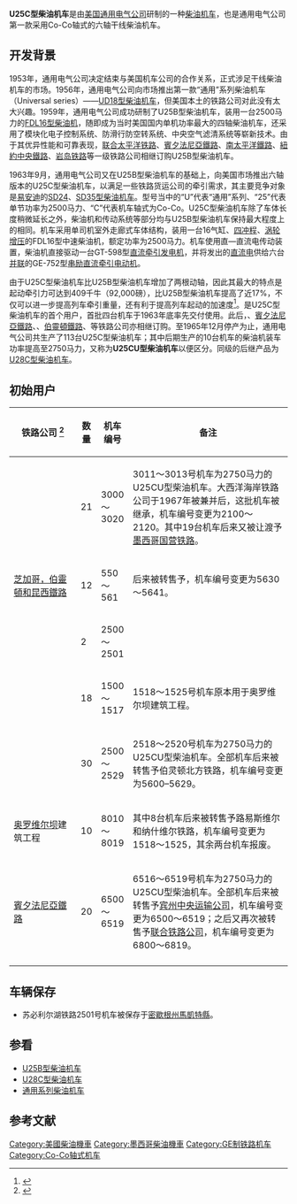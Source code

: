 {{noteTA
|G1=Railway
}}
{{Infobox Locomotive
| name = U25C
| image = BN U25C 5603.jpg
| caption = [[伯灵顿北方铁路|伯灵顿北方铁路]]的U25C型柴油机车（1978年）
| type = [[柴油机车|柴油机车]]
| origin = {{USA}}
| designer = 
| builder = [[通用电气|通用电气]]
| buildmodel = 
| serialnumber = 
| builddate  = 1963年—1965年
| totalproduction  = 113台
| user = 
| aarwheels = C-C
| uicclass = [[Co'Co'|Co'Co']]
| gauge = 1,435毫米
| bogies = 
| wheeldiameter = 1,016毫米（40英寸）
| axleload = 26公吨／29美吨（58,000磅）
| wheelbase = 
| minimumcurve = 
| length = 19,660毫米（64英尺6英寸）
| width = 3,022毫米（9英尺11英寸）
| height = 4,648毫米（15英尺3英寸）
| framesize = 
| weight = 158公吨／174美吨（348,000磅）
| fueltype = 
| fuelcap = 
| lubecap = 
| coolantcap = 
| watercap = 
| sandcap = 
| enginetype =  [[通用电气7FDL系列柴油机|FDL16]]
| enginepower = 2,500马力（1,860千瓦）
| transmission =直—直流电
| generator =  GT-598
| cylindercount = 
| cylindersize = 
| tractionmotors = GE-752
| topspeed = 113公里/小时（70英里/小时）
| sustainedspeed = 17公里/小时（10.7英里/小时）
| poweroutput = 
| tractiveeffort = 409千牛（92,000磅，起动）<br />267千牛（60,000磅，持续）
| locobrakes = [[空气制动|空气制动]]、[[电阻制动|电阻制动]]
| locobrakepower = 
| locobrakeforce = 
| trainbrakes = 
| safety = 
| notes =
}}
'''U25C型柴油机车'''是由[[美国|美国]][[通用电气|通用电气公司]]研制的一种[[柴油机车|柴油机车]]，也是通用电气公司第一款采用Co-Co轴式的六轴干线柴油机车。

==开发背景==
1953年，通用电气公司决定结束与美国机车公司的合作关系，正式涉足干线柴油机车的市场。1956年，通用电气公司向市场推出第一款“通用”系列柴油机车（Universal series）——[[UD18型柴油机车|UD18型柴油机车]]，但美国本土的铁路公司对此没有太大兴趣。1959年，通用电气公司成功研制了U25B型柴油机车，装用一台2500马力的[[通用电气7FDL系列柴油机|FDL16型柴油机]]，随即成为当时美国国内单机功率最大的四轴柴油机车，还采用了模块化电子控制系统、防滑行防空转系统、中央空气滤清系统等崭新技术。由于其优异性能和可靠表现，[[联合太平洋铁路|联合太平洋铁路]]、[[賓夕法尼亞鐵路|賓夕法尼亞鐵路]]、[[南太平洋鐵路|南太平洋鐵路]]、[[紐約中央鐵路|紐約中央鐵路]]、[[芝加哥，岩島和太平洋鐵路|岩岛铁路]]等一级铁路公司相继订购U25B型柴油机车。

1963年9月，通用电气公司又在U25B型柴油机车的基础上，向美国市场推出六轴版本的U25C型柴油机车，以满足一些铁路货运公司的牵引需求，其主要竞争对象是[[易安迪|易安迪]]的[[SD24型柴油机车|SD24]]、[[SD35型柴油机车|SD35型柴油机车]]。型号当中的“U”代表“通用”系列、“25”代表单节功率为2500马力、“C”代表机车轴式为Co-Co。U25C型柴油机车除了车体长度稍微延长之外，柴油机和传动系统等部分均与U25B型柴油机车保持最大程度上的相同。机车采用单司机室外走廊式车体结构，装用一台16气缸、[[四冲程|四冲程]]、[[渦輪增壓器|涡轮增压]]的FDL16型中速柴油机，额定功率为2500马力。机车使用直—直流电传动装置，柴油机直接驱动一台GT-598型[[直流發電機|直流牵引发电机]]，并将发出的[[直流电|直流电]]供给六台[[並聯電路|并联]]的GE-752型[[直流电动机|串励直流]][[牵引电动机|牵引电动机]]。

由于U25C型柴油机车比U25B型柴油机车增加了两根动轴，因此其最大的特点是起动牵引力可达到409千牛（92,000磅），比U25B型柴油机车提高了近17%，不仅可以进一步提高列车牵引重量，还有利于提高列车起动的加速度<ref>{{Cite web |url=http://www.american-rails.com/ge-u25c.html |title=The GE U25C |accessdate=2014-04-28 |publisher=American-Rails |date= |archive-date=2017-10-20 |archive-url=https://web.archive.org/web/20171020211529/http://www.american-rails.com/ge-u25c.html |dead-url=no }}</ref>。{{tsl|en|Atlantic Coast Line Railroad|大西洋海岸铁路}}是U25C型柴油机车的首个用户，首批四台机车于1963年底率先交付使用。此后，{{tsl|en|Northern Pacific Railway|北太平洋铁路}}、[[賓夕法尼亞鐵路|賓夕法尼亞鐵路]]、{{tsl|en|Louisville and Nashville Railroad|路易斯维尔和纳什维尔铁路}}、[[芝加哥，伯靈頓和昆西鐵路|伯靈頓鐵路]]、{{tsl|en|Lake Superior and Ishpeming Railroad|苏必利尔湖铁路}}等铁路公司亦相继订购。至1965年12月停产为止，通用电气公司共生产了113台U25C型柴油机车；其中后期生产的10台机车的柴油机装车功率提高至2750马力，又称为'''U25CU型柴油机车'''以便区分。同级的后继产品为[[U28C型柴油机车|U28C型柴油机车]]。

==初始用户==
{| class="wikitable" style=text-align:center
! style="width:25%;"| 铁路公司 <ref>{{Cite web |url=http://www.thedieselshop.us/GE%20U25C.HTML |title=General Electric U25C roster |accessdate=2014-04-28 |publisher=Motive Power Rosters |date= |archive-date=2018-10-12 |archive-url=https://web.archive.org/web/20181012014548/http://www.thedieselshop.us/GE%20U25C.HTML |dead-url=no }}</ref>
! style="width:5%;"| 数量
! style="width:10%;"| 机车编号
! style="width:60%;"| 备注
|-
|{{tsl|en|Atlantic Coast Line Railroad|大西洋海岸铁路}} || 21 || 3000～3020 || align=left| 3011～3013号机车为2750马力的U25CU型柴油机车。大西洋海岸铁路公司于1967年被兼并后，这批机车被{{tsl|en|Seaboard Coast Line Railroad|海岸沿海铁路}}继承，机车编号变更为2100～2120。其中19台机车后来又被让渡予[[墨西哥国营铁路|墨西哥国营铁路]]。
|-
|[[芝加哥，伯靈頓和昆西鐵路|芝加哥，伯靈頓和昆西鐵路]] || 12 || 550～561 || align=left| 后来被转售予{{tsl|en|Burlington Northern|伯林顿北方铁路}}，机车编号变更为5630～5641。
|-
|{{tsl|en|Lake Superior and Ishpeming Railroad|苏必利尔湖铁路}} || 2 || 2500～2501 || align=left| 
|-
|{{tsl|en|Louisville and Nashville Railroad|路易斯维尔和纳什维尔铁路}} || 18 || 1500～1517 || align=left| 1518～1525号机车原本用于奥罗维尔坝建筑工程。
|-
|{{tsl|en|Northern Pacific Railway|北太平洋铁路}} || 30 || 2500～2529 || align=left| 2518～2520号机车为2750马力的U25CU型柴油机车。全部机车后来被转售予伯灵顿北方铁路，机车编号变更为5600–5629。
|-
|[[奥罗维尔坝|奥罗维尔坝]]建筑工程 || 10 || 8010～8019 || align=left| 其中8台机车后来被转售予路易斯维尔和纳什维尔铁路，机车编号变更为1518～1525，其余两台机车报废。
|- align = "center"
|[[賓夕法尼亞鐵路|賓夕法尼亞鐵路]] || 20 || 6500～6519 || align=left|  6516～6519号机车为2750马力的U25CU型柴油机车。全部机车后来被转售予[[宾州中央运输公司|宾州中央运输公司]]，机车编号变更为6500～6519；之后又再次被转售予[[联合铁路公司|联合铁路公司]]，机车编号变更为6800～6819。
|-
|}

==车辆保存==
* 苏必利尔湖铁路2501号机车被保存于[[密歇根州|密歇根州]][[馬凱特縣_(密歇根州)|馬凱特縣]]。

==参看==
{{Portal|鐵路}}
* [[U25B型柴油机车|U25B型柴油机车]]
* [[U28C型柴油机车|U28C型柴油机车]]
* [[通用系列柴油机车|通用系列柴油机车]]

==参考文献==
{{commonscat|GE U25C}}
{{Reflist}}

{{通用電氣柴油機車}}

{{DEFAULTSORT:U25C}}
[[Category:美國柴油機車|Category:美國柴油機車]]
[[Category:墨西哥柴油機車|Category:墨西哥柴油機車]]
[[Category:GE制铁路机车|Category:GE制铁路机车]]
[[Category:Co-Co轴式机车|Category:Co-Co轴式机车]]